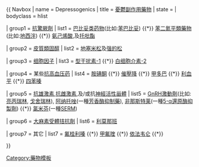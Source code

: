 {{ Navbox
| name  = Depressogenics
| title = [[憂鬱副作用藥物]]
| state = {{{state|autocollapse}}}
| bodyclass = hlist

| group1 = [[抗驚厥劑]]
| list1 = [[巴比妥类药物]](比如:[[苯巴比妥]]) {{*}} [[苯二氮平類藥物]](比如:[[地西泮]]) {{*}} [[氨己烯酸]],及[[托吡酯]]

| group2 = [[皮質類固醇]]
| list2 = [[地塞米松]]及[[强的松]]

| group3 = [[细胞因子]]
| list3 = [[型干扰素-1]] {{*}} [[白细胞介素-2]]

| group4 = 某些[[抗高血压药]]
| list4 = [[胺碘酮]] {{*}} [[催壓降]] {{*}} [[甲多巴]] {{*}} [[利血平]] {{*}} [[四苯嗪]]

| group5 = [[抗雄激素]],[[抗雌激素]],及/或抗[[神經活性甾體]]
| list5 = [[促性腺激素釋放激素激動劑|GnRH激動劑]](比如:[[亮丙瑞林]], [[戈舍瑞林]]), [[阿纳托唑]](一種[[芳香酶抑制藥]]), [[非那斯特莱]](一種[[5-α還原酶抑製劑]]) {{*}} [[氯米芬]](一種[[選擇性雌激素受體調節劑|SERM]])

| group6 = [[大麻素受體拮抗劑]]
| list6 = [[利莫那班]]

| group7 = 其它
| list7 = [[氟桂利嗪]] {{*}} [[甲氟喹]] {{*}} [[依法韦仑]] {{*}} 

}}<noinclude>
{{collapsible option}}
[[Category:藥物模板]]
</noinclude>